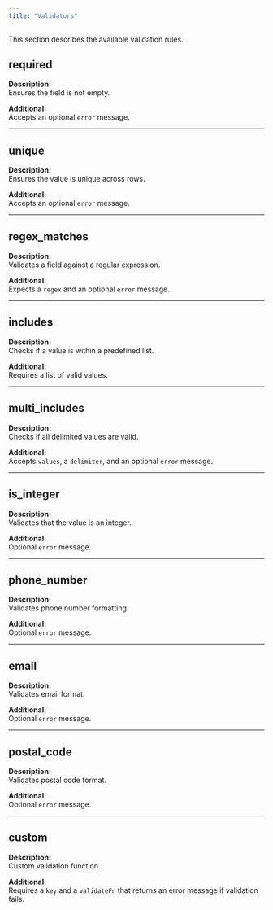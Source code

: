 ```yaml
---
title: "Validators"
---
```


This section describes the available validation rules.

## required

**Description:**  
Ensures the field is not empty.

**Additional:**  
Accepts an optional `error` message.

---

## unique

**Description:**  
Ensures the value is unique across rows.

**Additional:**  
Accepts an optional `error` message.

---

## regex_matches

**Description:**  
Validates a field against a regular expression.

**Additional:**  
Expects a `regex` and an optional `error` message.

---

## includes

**Description:**  
Checks if a value is within a predefined list.

**Additional:**  
Requires a list of valid values.

---

## multi_includes

**Description:**  
Checks if all delimited values are valid.

**Additional:**  
Accepts `values`, a `delimiter`, and an optional `error` message.

---

## is_integer

**Description:**  
Validates that the value is an integer.

**Additional:**  
Optional `error` message.

---

## phone_number

**Description:**  
Validates phone number formatting.

**Additional:**  
Optional `error` message.

---

## email

**Description:**  
Validates email format.

**Additional:**  
Optional `error` message.

---

## postal_code

**Description:**  
Validates postal code format.

**Additional:**  
Optional `error` message.

---

## custom

**Description:**  
Custom validation function.

**Additional:**  
Requires a `key` and a `validateFn` that returns an error message if validation fails.
